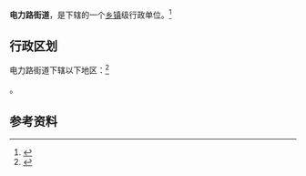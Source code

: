 {{中国乡级行政区|62/04/03/002/000}}

'''电力路街道'''，是{{PRC admin/fullname|62/04/03/002/000|3}}下辖的一个[[乡镇|乡镇]]级行政单位。<ref>{{PRC admin/ref sgc|{{PRC admin/parent|62/04/03/002/000}}}}</ref>

== 行政区划 ==

电力路街道下辖以下地区：<ref>{{PRC admin/ref sgc|62/04/03/002/000}}</ref>

{{PRC admin/children|62/04/03/002/000}}。

== 参考资料 ==

{{reflist}}

{{行政区划小作品}}
{{PRC admin/navcat|62/04/03/002/000}}